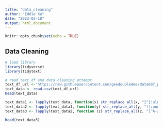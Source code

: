 ```yaml
---
title: "data_cleaning"
author: "Eddie Xu"
date: "2023-03-18"
output: html_document
---
```


```r
knitr::opts_chunk$set(echo = TRUE)
```

## Data Cleaning

```r
# load library
library(tidyverse)
library(tidytext)

# read text_df and data cleaning attempt
text_df_url <-"https://raw.githubusercontent.com/geedoubledee/data607_project3/main/text_df.csv"
text_data <- read.csv(text_df_url)
head(text_data)

text_data1 <- lapply(text_data, function(x) str_replace_all(x, "[^[:alnum:]]", ""))
text_data2 <- lapply(text_data1, function(y) str_replace_all(y, "[[:punct:]]", ""))
text_data3 <- lapply(text_data2, function (z) str_replace_all(z, "[^A-Za-z]", ""))

head(text_data3)

```
